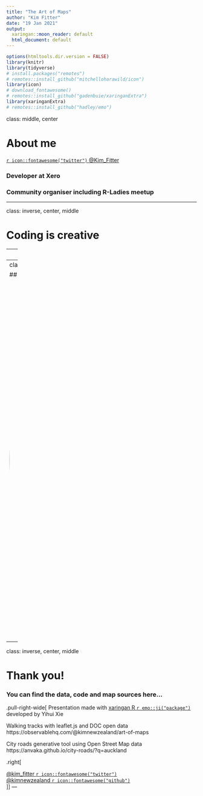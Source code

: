 ```yaml
---
title: "The Art of Maps"
author: "Kim Fitter"
date: "19 Jan 2021"
output:
  xaringan::moon_reader: default
  html_document: default
---
```


```r
options(htmltools.dir.version = FALSE)
library(knitr)
library(tidyverse)
# install.packages("remotes")
# remotes::install_github("mitchelloharawild/icon")
library(icon)
# download_fontawesome()
# remotes::install_github("gadenbuie/xaringanExtra")
library(xaringanExtra)
# remotes::install_github("hadley/emo")
```



class: middle, center

# About me

[ `r icon::fontawesome("twitter")` @Kim_Fitter](https://twitter.com/kim_fitter)<br/>


### Developer at Xero

### Community organiser including R-Ladies meetup



---


class: inverse, center, middle

# Coding is creative 

---
class: center, middle

## Auckland City Roads

<img style="border-radius: 50%;" src="https://github.com/kimnewzealand/art-of-maps/blob/master/img/akl-roads.PNG?raw=true" width="950px"/>

---
class: center, middle

## DOC Walking Tracks

<img style="border-radius: 50%;" src="https://github.com/kimnewzealand/art-of-maps/blob/master/img/doc-walks.PNG?raw=true" width="950px"/>

---

class: inverse, center, middle

# Thank you!

### You can find the data, code and map sources here...

.pull-right-wide[
 Presentation made with [xaringan R `r emo::ji("package")`](https://github.com/yihui/xaringan#xaringan) developed by Yihui Xie






Walking tracks with leaflet.js and DOC open data https://observablehq.com/@kimnewzealand/art-of-maps


City roads generative tool using Open Street Map data https://anvaka.github.io/city-roads/?q=auckland


.right[

[@kim_fitter `r icon::fontawesome("twitter")`](https://twitter.com/kim_fitter)<br/>
[@kimnewzealand `r icon::fontawesome("github")`](https://github.com/kimnewzealand)<br/>
]]
---
